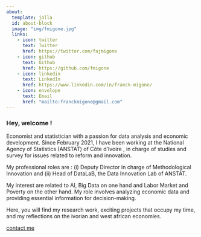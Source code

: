 ```yaml
---
about:
  template: jolla
  id: about-block
  image: "img/fmigone.jpg"
  links:
    - icon: twitter
      text: Twitter
      href: https://twitter.com/fajmigone
    - icon: github
      text: Github
      href: https://github.com/fmigone
    - icon: linkedin
      text: LinkedIn
      href: https://www.linkedin.com/in/franck-migone/
    - icon: envelope
      text: Email
      href: "mailto:franckmigone@gmail.com"  
---
```


::: {#about-block}
:::

### Hey, welcome !

Economist and statistician with a passion for data analysis and economic development. Since February 2021, I have been working at the National Agency of Statistics (ANSTAT) of Côte d'Ivoire , in charge of studies and survey for issues related to reform and innovation. 

My professional roles are : 
(i) Deputy Director in charge of Methodological Innovation and
(ii) Head of DataLaB, the Data Innovation Lab of ANSTAT.

My interest are related to AI, Big Data on one hand and Labor Market and Poverty on the other hand. My role involves analyzing economic data and providing essential information for decision-making.

Here, you will find my research work, exciting projects that occupy my time, and my reflections on the ivorian and west african economies.

[contact me](mailto:franckmigone@gmail.com) 

